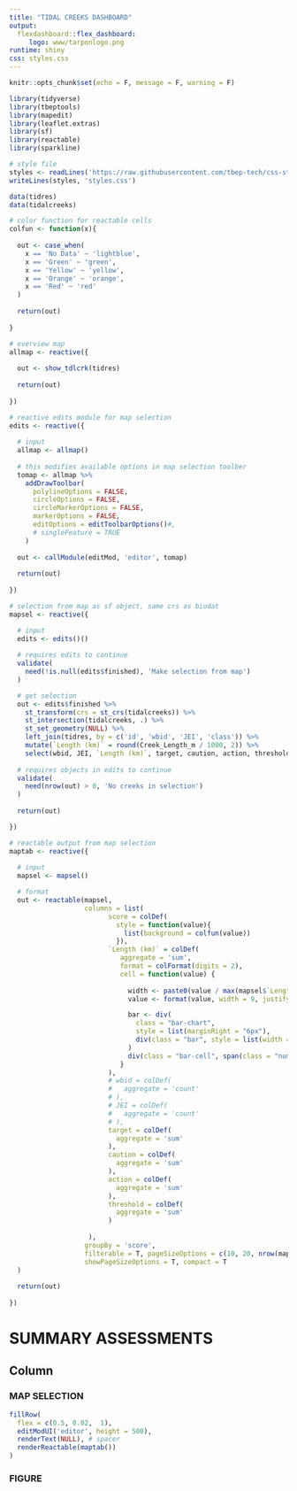 ```yaml
---
title: "TIDAL CREEKS DASHBOARD"
output: 
  flexdashboard::flex_dashboard:
     logo: www/tarponlogo.png
runtime: shiny
css: styles.css
---
```


```r
knitr::opts_chunk$set(echo = F, message = F, warning = F)

library(tidyverse)
library(tbeptools)
library(mapedit)
library(leaflet.extras)
library(sf)
library(reactable)
library(sparkline)

# style file
styles <- readLines('https://raw.githubusercontent.com/tbep-tech/css-styling/master/styles.css')
writeLines(styles, 'styles.css')

data(tidres)
data(tidalcreeks)

# color function for reactable cells
colfun <- function(x){
  
  out <- case_when(
    x == 'No Data' ~ 'lightblue', 
    x == 'Green' ~ 'green', 
    x == 'Yellow' ~ 'yellow', 
    x == 'Orange' ~ 'orange', 
    x == 'Red' ~ 'red'
  )
  
  return(out)
  
}
```

```r
# overview map
allmap <- reactive({
  
  out <- show_tdlcrk(tidres)
  
  return(out)
  
})

# reactive edits module for map selection
edits <- reactive({
  
  # input
  allmap <- allmap()
  
  # this modifies available options in map selection toolber
  tomap <- allmap %>% 
    addDrawToolbar(
      polylineOptions = FALSE,
      circleOptions = FALSE,
      circleMarkerOptions = FALSE,
      markerOptions = FALSE,
      editOptions = editToolbarOptions()#,
      # singleFeature = TRUE
    )
  
  out <- callModule(editMod, 'editor', tomap)
  
  return(out)
  
})

# selection from map as sf object, same crs as biodat
mapsel <- reactive({

  # input
  edits <- edits()()
  
  # requires edits to continue  
  validate(
    need(!is.null(edits$finished), 'Make selection from map')
  )

  # get selection
  out <- edits$finished %>% 
    st_transform(crs = st_crs(tidalcreeks)) %>% 
    st_intersection(tidalcreeks, .) %>% 
    st_set_geometry(NULL) %>% 
    left_join(tidres, by = c('id', 'wbid', 'JEI', 'class')) %>% 
    mutate(`Length (km)` = round(Creek_Length_m / 1000, 2)) %>% 
    select(wbid, JEI, `Length (km)`, target, caution, action, threshold, score)
  
  # requires objects in edits to continue
  validate(
    need(nrow(out) > 0, 'No creeks in selection')
  )
  
  return(out)

})

# reactable output from map selection
maptab <- reactive({
  
  # input
  mapsel <- mapsel()

  # format
  out <- reactable(mapsel, 
                   columns = list(
                         score = colDef(
                           style = function(value){
                             list(background = colfun(value))
                           }), 
                         `Length (km)` = colDef(
                            aggregate = 'sum', 
                            format = colFormat(digits = 2),
                            cell = function(value) {
                              
                              width <- paste0(value / max(mapsel$`Length (km)`) * 100, "%")
                              value <- format(value, width = 9, justify = "right")

                              bar <- div(
                                class = "bar-chart",
                                style = list(marginRight = "6px"),
                                div(class = "bar", style = list(width = width, backgroundColor = "#3fc1c9"))
                              )
                              div(class = "bar-cell", span(class = "number", value), bar)
                            }
                         ), 
                         # wbid = colDef(
                         #   aggregate = 'count'
                         # ), 
                         # JEI = colDef(
                         #   aggregate = 'count'
                         # ),
                         target = colDef(
                           aggregate = 'sum'
                         ), 
                         caution = colDef(
                           aggregate = 'sum'
                         ),  
                         action = colDef(
                           aggregate = 'sum'
                         ),  
                         threshold = colDef(
                           aggregate = 'sum'
                         )
                         
                    ), 
                   groupBy = 'score',
                   filterable = T, pageSizeOptions = c(10, 20, nrow(mapsel)), defaultPageSize = 10,
                   showPageSizeOptions = T, compact = T
  )
  
  return(out)
  
})
```

SUMMARY ASSESSMENTS
===========================================================

Column {.tabset .tabset-fade data-width=650}
-----------------------------------------------------------------------

### MAP SELECTION

```r
fillRow(
  flex = c(0.5, 0.02,  1),
  editModUI('editor', height = 500),
  renderText(NULL), # spacer
  renderReactable(maptab())
)
```

### FIGURE

```r
```
